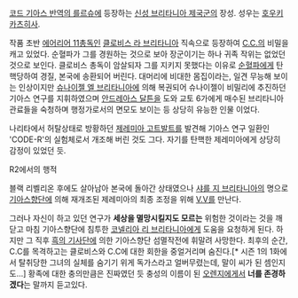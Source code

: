 [[코드 기아스 반역의 를르슈]]에 등장하는 [[신성 브리타니아 제국]]군의 장성. 성우는 [[호우키 카츠히사]].

작품 초반 [[에어리어 11]]총독인 [[클로비스 라 브리타니아]] 직속으로 등장하여 [[C.C.]]의 비밀을 캐고 있었다. 순혈파가 그를 경원하는 것으로 보아 장군이기는 하나 귀족 작위는 없었던 것으로 보인다. 클로비스 총독이 암살되자 그를 지키지 못했다는 이유로 [[순혈파]]에게 탄핵당하여 경질, 본국에 송환되어 버린다.
대머리에 비대한 몸집이라는, 일견 무능해 보이는 인상이지만 [[슈나이젤 엘 브리타니아]]에 의해 복권되어 슈나이젤이 비밀리에 추진하던 기아스 연구를 지휘하였으며 [[안드레아스 달튼]]을 도와 교토 6가에게 매수된 브리타니아 관료들을 숙청하며 행정가로서의 면모도 보이는 등 상당히 유능한 인물 이었다.

나리타에서 허탈상태로 방황하던 [[제레미아 고트발트]]를 발견해 기아스 연구 일환인 'CODE-R'의 실험체로서 개조해 버린 것도 그다. 자기를 탄핵한 제레미아에게 상당히 감정이 있었던 듯.


R2에서의 행적

블랙 리벨리온 후에도 살아남아 본국에 돌아간 상태였으나 [[샤를 지 브리타니아]]의 명으로 [[기아스향단]]에 의해 재개조된 제레미아의 최종 조정을 위해 [[V.V]]를 만난다.

그러나 자신이 하고 있던 연구가 '''세상을 멸망시킬지도 모르는''' 위험한 것이라는 것을 깨닫고 마침 기아스향단에 침투한 [[코넬리아 리 브리타니아]]에게 도움을 요청하게 된다.
하지만 그 직후 [[흑의 기사단]]에 의한 기아스향단 섬멸작전에 휘말려 사망한다. 최후의 순간, C.C를 목격하고는 클로비스와 C.C에 대한 회한을 중얼거리며 숨진다.[* 시즌 1의 1화에서 탈취당한 그녀의 실체를 숨기기 위게 독가스라고 얼버무렸는데, 말이 씨가 된 셈인지도...] 황족에 대한 충의만큼은 진짜였던 듯 충성의 이름이 된 [[오렌지]]에게서 '''너를 존경하겠다'''는 말까지 듣고있다.
